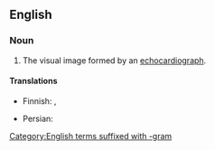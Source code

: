 ==English==

===Noun===
{{en-noun}}

# {{lb|en|medicine}} The visual image formed by an [[echocardiograph]].

====Translations====
{{trans-top|echocardiogram}}
* Finnish: {{t|fi|[[sydän|sydämen]] [[ultraäänikuva]]}}, {{t|fi|ekokardiogrammi}}
{{trans-mid}}
* Persian: {{t|fa|پژواک‌نگاری قلب|tr=pežvâk-negâri-ye qalb}}
{{trans-bottom}}

[[Category:English terms suffixed with -gram]]